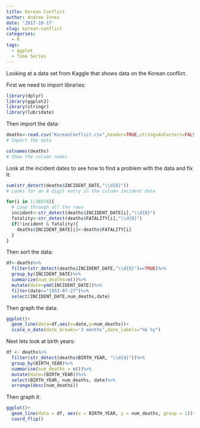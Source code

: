 ```yaml
---
title: Korean Conflict
author: Andrew Innes
date: '2017-10-17'
slug: korean-conflict
categories:
  - R
tags:
  - ggplot
  - Time Series
---
```


Looking at a data set from Kaggle that shows data on the Korean conflict.

First we need to import libraries:

```r
library(dplyr)
library(ggplot2)
library(stringr)
library(lubridate)
```

Then import the data:

```r
deaths<-read.csv("KoreanConflict.csv",header=TRUE,stringsAsFactors=FALSE)
# Import the data

colnames(deaths)
# Show the column names
```

Look at the incident dates to see how to find a problem with the data and fix it:

```r
sum(str_detect(deaths$INCIDENT_DATE,"\\d{8}"))
# Looks for an 8 digit entry in the column incident date
```

```r
for(i in 1:36574){
  # Loop through all the rows
  incident<-str_detect(deaths$INCIDENT_DATE[i],"\\d{8}")
  fatality<-str_detect(deaths$FATALITY[i],"\\d{8}")
  if(!incident & fatality){
    deaths$INCIDENT_DATE[i]<-deaths$FATALITY[i]
  }
}
```

Then sort the data:

```r
df<-deaths%>%
  filter(str_detect(deaths$INCIDENT_DATE,"\\d{8}")==TRUE)%>%
  group_by(INCIDENT_DATE)%>%
  summarize(num_deaths=n())%>%
  mutate(date=ymd(INCIDENT_DATE))%>%
  filter(date<="1953-07-27")%>%
  select(INCIDENT_DATE,num_deaths,date)
```

Then graph the data:

```r
ggplot()+
  geom_line(data=df,aes(x=date,y=num_deaths))+
  scale_x_date(date_breaks='3 months',date_labels="%b %y")
```

Next lets look at birth years:

```r
df <- deaths%>%
  filter(str_detect(deaths$BIRTH_YEAR, "\\d{4}"))%>%
  group_by(BIRTH_YEAR)%>%
  summarise(num_deaths = n())%>%
  mutate(date=(BIRTH_YEAR))%>%
  select(BIRTH_YEAR, num_deaths, date)%>%
  arrange(desc(num_deaths))
```

Then graph it:

```r
ggplot()+
  geom_line(data = df, aes(x = BIRTH_YEAR, y = num_deaths, group = 1))+
  coord_flip()
```

